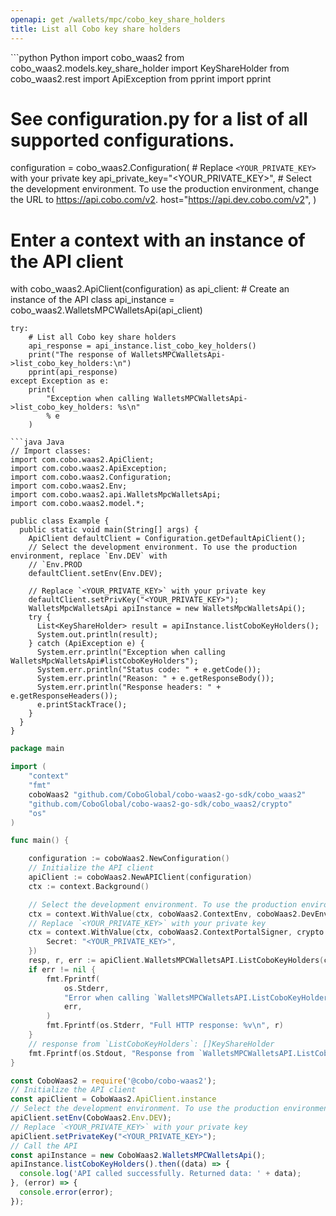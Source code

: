 ```yaml
---
openapi: get /wallets/mpc/cobo_key_share_holders
title: List all Cobo key share holders
---
```


<RequestExample>
```python Python
import cobo_waas2
from cobo_waas2.models.key_share_holder import KeyShareHolder
from cobo_waas2.rest import ApiException
from pprint import pprint

# See configuration.py for a list of all supported configurations.
configuration = cobo_waas2.Configuration(
    # Replace `<YOUR_PRIVATE_KEY>` with your private key
    api_private_key="<YOUR_PRIVATE_KEY>",
    # Select the development environment. To use the production environment, change the URL to https://api.cobo.com/v2.
    host="https://api.dev.cobo.com/v2",
)
# Enter a context with an instance of the API client
with cobo_waas2.ApiClient(configuration) as api_client:
    # Create an instance of the API class
    api_instance = cobo_waas2.WalletsMPCWalletsApi(api_client)

    try:
        # List all Cobo key share holders
        api_response = api_instance.list_cobo_key_holders()
        print("The response of WalletsMPCWalletsApi->list_cobo_key_holders:\n")
        pprint(api_response)
    except Exception as e:
        print(
            "Exception when calling WalletsMPCWalletsApi->list_cobo_key_holders: %s\n"
            % e
        )

```
```java Java
// Import classes:
import com.cobo.waas2.ApiClient;
import com.cobo.waas2.ApiException;
import com.cobo.waas2.Configuration;
import com.cobo.waas2.Env;
import com.cobo.waas2.api.WalletsMpcWalletsApi;
import com.cobo.waas2.model.*;

public class Example {
  public static void main(String[] args) {
    ApiClient defaultClient = Configuration.getDefaultApiClient();
    // Select the development environment. To use the production environment, replace `Env.DEV` with
    // `Env.PROD
    defaultClient.setEnv(Env.DEV);

    // Replace `<YOUR_PRIVATE_KEY>` with your private key
    defaultClient.setPrivKey("<YOUR_PRIVATE_KEY>");
    WalletsMpcWalletsApi apiInstance = new WalletsMpcWalletsApi();
    try {
      List<KeyShareHolder> result = apiInstance.listCoboKeyHolders();
      System.out.println(result);
    } catch (ApiException e) {
      System.err.println("Exception when calling WalletsMpcWalletsApi#listCoboKeyHolders");
      System.err.println("Status code: " + e.getCode());
      System.err.println("Reason: " + e.getResponseBody());
      System.err.println("Response headers: " + e.getResponseHeaders());
      e.printStackTrace();
    }
  }
}

```
```go Go
package main

import (
	"context"
	"fmt"
	coboWaas2 "github.com/CoboGlobal/cobo-waas2-go-sdk/cobo_waas2"
	"github.com/CoboGlobal/cobo-waas2-go-sdk/cobo_waas2/crypto"
	"os"
)

func main() {

	configuration := coboWaas2.NewConfiguration()
	// Initialize the API client
	apiClient := coboWaas2.NewAPIClient(configuration)
	ctx := context.Background()

	// Select the development environment. To use the production environment, replace coboWaas2.DevEnv with coboWaas2.ProdEnv
	ctx = context.WithValue(ctx, coboWaas2.ContextEnv, coboWaas2.DevEnv)
	// Replace `<YOUR_PRIVATE_KEY>` with your private key
	ctx = context.WithValue(ctx, coboWaas2.ContextPortalSigner, crypto.Ed25519Signer{
		Secret: "<YOUR_PRIVATE_KEY>",
	})
	resp, r, err := apiClient.WalletsMPCWalletsAPI.ListCoboKeyHolders(ctx).Execute()
	if err != nil {
		fmt.Fprintf(
			os.Stderr,
			"Error when calling `WalletsMPCWalletsAPI.ListCoboKeyHolders``: %v\n",
			err,
		)
		fmt.Fprintf(os.Stderr, "Full HTTP response: %v\n", r)
	}
	// response from `ListCoboKeyHolders`: []KeyShareHolder
	fmt.Fprintf(os.Stdout, "Response from `WalletsMPCWalletsAPI.ListCoboKeyHolders`: %v\n", resp)
}

```
```javascript JavaScript
const CoboWaas2 = require('@cobo/cobo-waas2');
// Initialize the API client
const apiClient = CoboWaas2.ApiClient.instance
// Select the development environment. To use the production environment, replace `Env.DEV` with `Env.PROD`
apiClient.setEnv(CoboWaas2.Env.DEV);
// Replace `<YOUR_PRIVATE_KEY>` with your private key
apiClient.setPrivateKey("<YOUR_PRIVATE_KEY>");
// Call the API
const apiInstance = new CoboWaas2.WalletsMPCWalletsApi();
apiInstance.listCoboKeyHolders().then((data) => {
  console.log('API called successfully. Returned data: ' + data);
}, (error) => {
  console.error(error);
});
```
</RequestExample>